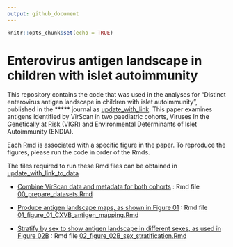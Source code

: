 ```yaml
---
output: github_document
---
```


```r
knitr::opts_chunk$set(echo = TRUE)
```

# Enterovirus antigen landscape in children with islet autoimmunity

This repository contains the code that was used in the analyses for "Distinct enterovirus antigen landscape in children with islet autoimmunity", published in the ***** journal as [update_with_link](). 
This paper examines antigens identified by VirScan in two paediatric cohorts, Viruses In the Genetically at Risk (VIGR) and Environmental Determinants of Islet Autoimmunity (ENDIA).

Each Rmd is associated with a specific figure in the paper. To reproduce the figures, please run the code in order of the Rmds.

The files required to run these Rmd files can be obtained in [update_with_link_to_data]()

-   [Combine VirScan data and metadata for both cohorts](00_prepare_datasets.md) : Rmd file
    [00_prepare_datasets.Rmd](00_prepare_datasets.Rmd)

-   [Produce antigen landscape maps, as shown in Figure 01](01_figure_01_CXVB_antigen_mapping.md) : Rmd file
    [01_figure_01_CXVB_antigen_mapping.Rmd](01_figure_01_CXVB_antigen_mapping.Rmd)

-   [Stratify by sex to show antigen landscape in different sexes, as used in Figure 02B](02_figure_02B_sex_stratification.md) : Rmd file
    [02_figure_02B_sex_stratification.Rmd](02_figure_02B_sex_stratification.Rmd)